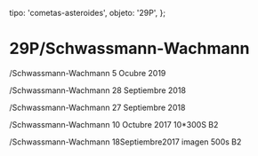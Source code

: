 
  tipo: 'cometas-asteroides',
  objeto: '29P',
};

# 29P/Schwassmann-Wachmann

<Imagen
  src="registro/29P_20191005_0029p_20191005_i88.jpg"
  fecha="20191005"
/>

/Schwassmann-Wachmann 5 Ocubre 2019

<Imagen
  src="registro/29P_20180928_29p_20180928_i88.jpg"
  fecha="20180928"
/>

/Schwassmann-Wachmann 28 Septiembre 2018

<Imagen
  src="registro/29P_20180927_29p_20180927_i88.jpg"
  fecha="20180927"
/>

/Schwassmann-Wachmann 27 Septiembre 2018

<Imagen
  src="registro/29P_20171010_29p.jpg"
  fecha="20171010"
/>

/Schwassmann-Wachmann 10 Octubre 2017 10*300S B2

<Imagen
  src="registro/29P_20170918_29p_20170918_i88.jpg"
  fecha="20170918"
/>

/Schwassmann-Wachmann 18Septiembre2017 imagen 500s B2
